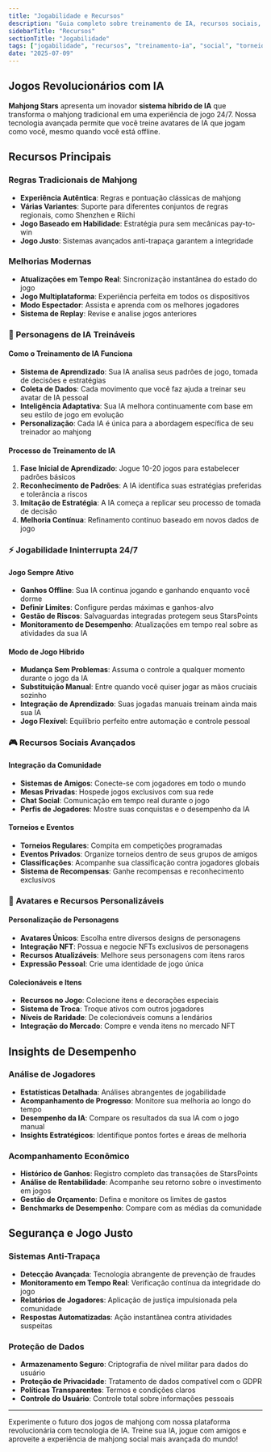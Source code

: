 ```yaml
---
title: "Jogabilidade e Recursos"
description: "Guia completo sobre treinamento de IA, recursos sociais, torneios e capacidades da plataforma"
sidebarTitle: "Recursos"
sectionTitle: "Jogabilidade"
tags: ["jogabilidade", "recursos", "treinamento-ia", "social", "torneios"]
date: "2025-07-09"
---
```


## Jogos Revolucionários com IA

**Mahjong Stars** apresenta um inovador **sistema híbrido de IA** que transforma o mahjong tradicional em uma experiência de jogo 24/7. Nossa tecnologia avançada permite que você treine avatares de IA que jogam como você, mesmo quando você está offline.

## Recursos Principais

### Regras Tradicionais de Mahjong
- **Experiência Autêntica**: Regras e pontuação clássicas de mahjong
- **Várias Variantes**: Suporte para diferentes conjuntos de regras regionais, como Shenzhen e Riichi
- **Jogo Baseado em Habilidade**: Estratégia pura sem mecânicas pay-to-win
- **Jogo Justo**: Sistemas avançados anti-trapaça garantem a integridade

### Melhorias Modernas
- **Atualizações em Tempo Real**: Sincronização instantânea do estado do jogo
- **Jogo Multiplataforma**: Experiência perfeita em todos os dispositivos
- **Modo Espectador**: Assista e aprenda com os melhores jogadores
- **Sistema de Replay**: Revise e analise jogos anteriores

### 🤖 Personagens de IA Treináveis

#### Como o Treinamento de IA Funciona
- **Sistema de Aprendizado**: Sua IA analisa seus padrões de jogo, tomada de decisões e estratégias
- **Coleta de Dados**: Cada movimento que você faz ajuda a treinar seu avatar de IA pessoal
- **Inteligência Adaptativa**: Sua IA melhora continuamente com base em seu estilo de jogo em evolução
- **Personalização**: Cada IA é única para a abordagem específica de seu treinador ao mahjong

#### Processo de Treinamento de IA
1. **Fase Inicial de Aprendizado**: Jogue 10-20 jogos para estabelecer padrões básicos
2. **Reconhecimento de Padrões**: A IA identifica suas estratégias preferidas e tolerância a riscos
3. **Imitação de Estratégia**: A IA começa a replicar seu processo de tomada de decisão
4. **Melhoria Contínua**: Refinamento contínuo baseado em novos dados de jogo

### ⚡ Jogabilidade Ininterrupta 24/7

#### Jogo Sempre Ativo
- **Ganhos Offline**: Sua IA continua jogando e ganhando enquanto você dorme
- **Definir Limites**: Configure perdas máximas e ganhos-alvo
- **Gestão de Riscos**: Salvaguardas integradas protegem seus StarsPoints
- **Monitoramento de Desempenho**: Atualizações em tempo real sobre as atividades da sua IA

#### Modo de Jogo Híbrido
- **Mudança Sem Problemas**: Assuma o controle a qualquer momento durante o jogo da IA
- **Substituição Manual**: Entre quando você quiser jogar as mãos cruciais sozinho
- **Integração de Aprendizado**: Suas jogadas manuais treinam ainda mais sua IA
- **Jogo Flexível**: Equilíbrio perfeito entre automação e controle pessoal

### 🎮 Recursos Sociais Avançados

#### Integração da Comunidade
- **Sistemas de Amigos**: Conecte-se com jogadores em todo o mundo
- **Mesas Privadas**: Hospede jogos exclusivos com sua rede
- **Chat Social**: Comunicação em tempo real durante o jogo
- **Perfis de Jogadores**: Mostre suas conquistas e o desempenho da IA

#### Torneios e Eventos
- **Torneios Regulares**: Compita em competições programadas
- **Eventos Privados**: Organize torneios dentro de seus grupos de amigos
- **Classificações**: Acompanhe sua classificação contra jogadores globais
- **Sistema de Recompensas**: Ganhe recompensas e reconhecimento exclusivos

### 🎨 Avatares e Recursos Personalizáveis

#### Personalização de Personagens
- **Avatares Únicos**: Escolha entre diversos designs de personagens
- **Integração NFT**: Possua e negocie NFTs exclusivos de personagens
- **Recursos Atualizáveis**: Melhore seus personagens com itens raros
- **Expressão Pessoal**: Crie uma identidade de jogo única

#### Colecionáveis e Itens
- **Recursos no Jogo**: Colecione itens e decorações especiais
- **Sistema de Troca**: Troque ativos com outros jogadores
- **Níveis de Raridade**: De colecionáveis comuns a lendários
- **Integração do Mercado**: Compre e venda itens no mercado NFT

## Insights de Desempenho

### Análise de Jogadores
- **Estatísticas Detalhada**: Análises abrangentes de jogabilidade
- **Acompanhamento de Progresso**: Monitore sua melhoria ao longo do tempo
- **Desempenho da IA**: Compare os resultados da sua IA com o jogo manual
- **Insights Estratégicos**: Identifique pontos fortes e áreas de melhoria

### Acompanhamento Econômico
- **Histórico de Ganhos**: Registro completo das transações de StarsPoints
- **Análise de Rentabilidade**: Acompanhe seu retorno sobre o investimento em jogos
- **Gestão de Orçamento**: Defina e monitore os limites de gastos
- **Benchmarks de Desempenho**: Compare com as médias da comunidade

## Segurança e Jogo Justo

### Sistemas Anti-Trapaça
- **Detecção Avançada**: Tecnologia abrangente de prevenção de fraudes
- **Monitoramento em Tempo Real**: Verificação contínua da integridade do jogo
- **Relatórios de Jogadores**: Aplicação de justiça impulsionada pela comunidade
- **Respostas Automatizadas**: Ação instantânea contra atividades suspeitas

### Proteção de Dados
- **Armazenamento Seguro**: Criptografia de nível militar para dados do usuário
- **Proteção de Privacidade**: Tratamento de dados compatível com o GDPR
- **Políticas Transparentes**: Termos e condições claros
- **Controle do Usuário**: Controle total sobre informações pessoais

---

Experimente o futuro dos jogos de mahjong com nossa plataforma revolucionária com tecnologia de IA. Treine sua IA, jogue com amigos e aproveite a experiência de mahjong social mais avançada do mundo!